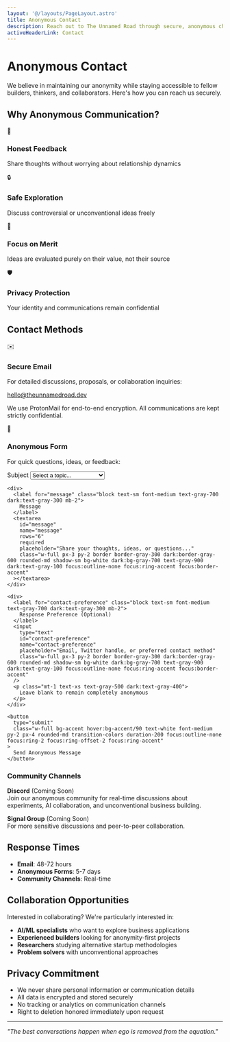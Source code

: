 ```yaml
---
layout: '@/layouts/PageLayout.astro'
title: Anonymous Contact
description: Reach out to The Unnamed Road through secure, anonymous channels
activeHeaderLink: Contact
---
```


# Anonymous Contact

<div class="bg-gradient-to-br from-accent/5 to-accent/10 dark:from-accent/10 dark:to-accent/20 rounded-2xl p-8 md:p-12 border border-accent/30 mb-16">
  <p class="text-lg text-gray-700 dark:text-gray-300 leading-relaxed text-center">
    We believe in maintaining our anonymity while staying accessible to fellow builders, thinkers, and collaborators. Here's how you can reach us securely.
  </p>
</div>

## Why Anonymous Communication?

<div class="grid md:grid-cols-2 gap-6 mb-16">
  <div class="bg-white dark:bg-gray-800/50 rounded-xl p-6 border border-gray-200 dark:border-gray-700">
    <div class="flex items-center space-x-3 mb-4">
      <div class="w-10 h-10 bg-gradient-to-br from-accent/20 to-accent/30 rounded-lg flex items-center justify-center">
        <span class="text-xl">💬</span>
      </div>
      <h3 class="text-lg font-bold text-gray-900 dark:text-gray-100">Honest Feedback</h3>
    </div>
    <p class="text-gray-600 dark:text-gray-400">Share thoughts without worrying about relationship dynamics</p>
  </div>

  <div class="bg-white dark:bg-gray-800/50 rounded-xl p-6 border border-gray-200 dark:border-gray-700">
    <div class="flex items-center space-x-3 mb-4">
      <div class="w-10 h-10 bg-gradient-to-br from-accent/20 to-accent/30 rounded-lg flex items-center justify-center">
        <span class="text-xl">🔒</span>
      </div>
      <h3 class="text-lg font-bold text-gray-900 dark:text-gray-100">Safe Exploration</h3>
    </div>
    <p class="text-gray-600 dark:text-gray-400">Discuss controversial or unconventional ideas freely</p>
  </div>

  <div class="bg-white dark:bg-gray-800/50 rounded-xl p-6 border border-gray-200 dark:border-gray-700">
    <div class="flex items-center space-x-3 mb-4">
      <div class="w-10 h-10 bg-gradient-to-br from-accent/20 to-accent/30 rounded-lg flex items-center justify-center">
        <span class="text-xl">🎯</span>
      </div>
      <h3 class="text-lg font-bold text-gray-900 dark:text-gray-100">Focus on Merit</h3>
    </div>
    <p class="text-gray-600 dark:text-gray-400">Ideas are evaluated purely on their value, not their source</p>
  </div>

  <div class="bg-white dark:bg-gray-800/50 rounded-xl p-6 border border-gray-200 dark:border-gray-700">
    <div class="flex items-center space-x-3 mb-4">
      <div class="w-10 h-10 bg-gradient-to-br from-accent/20 to-accent/30 rounded-lg flex items-center justify-center">
        <span class="text-xl">🛡️</span>
      </div>
      <h3 class="text-lg font-bold text-gray-900 dark:text-gray-100">Privacy Protection</h3>
    </div>
    <p class="text-gray-600 dark:text-gray-400">Your identity and communications remain confidential</p>
  </div>
</div>

## Contact Methods

<div class="grid md:grid-cols-2 gap-8 mb-16">
  <div class="bg-gradient-to-br from-gray-50 to-gray-100/50 dark:from-gray-800/50 dark:to-gray-700/30 rounded-2xl p-8 border border-gray-200 dark:border-gray-700">
    <div class="flex items-center space-x-3 mb-6">
      <div class="w-12 h-12 bg-gradient-to-br from-accent/20 to-accent/30 rounded-xl flex items-center justify-center">
        <span class="text-2xl">✉️</span>
      </div>
      <h3 class="text-2xl font-bold text-gray-900 dark:text-gray-100">Secure Email</h3>
    </div>
    <p class="text-gray-600 dark:text-gray-400 mb-6">
      For detailed discussions, proposals, or collaboration inquiries:
    </p>
    <div class="bg-white dark:bg-gray-700 rounded-lg p-4 border border-gray-200 dark:border-gray-600 mb-4">
      <a href="mailto:hello@theunnamedroad.dev" class="text-accent hover:text-accent/80 font-semibold text-lg transition-colors duration-200">
        hello@theunnamedroad.dev
      </a>
    </div>
    <p class="text-sm text-gray-500 dark:text-gray-400 italic">
      We use ProtonMail for end-to-end encryption. All communications are kept strictly confidential.
    </p>
  </div>

  <div class="bg-gradient-to-br from-gray-50 to-gray-100/50 dark:from-gray-800/50 dark:to-gray-700/30 rounded-2xl p-8 border border-gray-200 dark:border-gray-700">
    <div class="flex items-center space-x-3 mb-6">
      <div class="w-12 h-12 bg-gradient-to-br from-accent/20 to-accent/30 rounded-xl flex items-center justify-center">
        <span class="text-2xl">📝</span>
      </div>
      <h3 class="text-2xl font-bold text-gray-900 dark:text-gray-100">Anonymous Form</h3>
    </div>
    <p class="text-gray-600 dark:text-gray-400 mb-6">
      For quick questions, ideas, or feedback:
    </p>

<div class="bg-gray-50 dark:bg-gray-800/50 rounded-lg p-6 my-8">
  <form name="anonymous-contact" method="POST" data-netlify="true" class="space-y-4">
    <div>
      <label for="subject" class="block text-sm font-medium text-gray-700 dark:text-gray-300 mb-2">
        Subject
      </label>
      <select 
        id="subject" 
        name="subject" 
        required
        class="w-full px-3 py-2 border border-gray-300 dark:border-gray-600 rounded-md shadow-sm bg-white dark:bg-gray-700 text-gray-900 dark:text-gray-100 focus:outline-none focus:ring-accent focus:border-accent"
      >
        <option value="">Select a topic...</option>
        <option value="collaboration">Collaboration Opportunity</option>
        <option value="idea">Business Idea Discussion</option>
        <option value="feedback">Feedback on Our Work</option>
        <option value="question">General Question</option>
        <option value="other">Other</option>
      </select>
    </div>
    
    <div>
      <label for="message" class="block text-sm font-medium text-gray-700 dark:text-gray-300 mb-2">
        Message
      </label>
      <textarea 
        id="message" 
        name="message" 
        rows="6" 
        required
        placeholder="Share your thoughts, ideas, or questions..."
        class="w-full px-3 py-2 border border-gray-300 dark:border-gray-600 rounded-md shadow-sm bg-white dark:bg-gray-700 text-gray-900 dark:text-gray-100 focus:outline-none focus:ring-accent focus:border-accent"
      ></textarea>
    </div>
    
    <div>
      <label for="contact-preference" class="block text-sm font-medium text-gray-700 dark:text-gray-300 mb-2">
        Response Preference (Optional)
      </label>
      <input 
        type="text" 
        id="contact-preference" 
        name="contact-preference"
        placeholder="Email, Twitter handle, or preferred contact method"
        class="w-full px-3 py-2 border border-gray-300 dark:border-gray-600 rounded-md shadow-sm bg-white dark:bg-gray-700 text-gray-900 dark:text-gray-100 focus:outline-none focus:ring-accent focus:border-accent"
      />
      <p class="mt-1 text-xs text-gray-500 dark:text-gray-400">
        Leave blank to remain completely anonymous
      </p>
    </div>
    
    <button 
      type="submit"
      class="w-full bg-accent hover:bg-accent/90 text-white font-medium py-2 px-4 rounded-md transition-colors duration-200 focus:outline-none focus:ring-2 focus:ring-offset-2 focus:ring-accent"
    >
      Send Anonymous Message
    </button>
  </form>
</div>

  </div>
</div>

### **Community Channels**

**Discord** (Coming Soon)  
Join our anonymous community for real-time discussions about experiments, AI collaboration, and unconventional business building.

**Signal Group** (Coming Soon)  
For more sensitive discussions and peer-to-peer collaboration.

## Response Times

- **Email**: 48-72 hours
- **Anonymous Forms**: 5-7 days  
- **Community Channels**: Real-time

## Collaboration Opportunities

Interested in collaborating? We're particularly interested in:

- **AI/ML specialists** who want to explore business applications
- **Experienced builders** looking for anonymity-first projects
- **Researchers** studying alternative startup methodologies
- **Problem solvers** with unconventional approaches

## Privacy Commitment

- We never share personal information or communication details
- All data is encrypted and stored securely
- No tracking or analytics on communication channels
- Right to deletion honored immediately upon request

---

*"The best conversations happen when ego is removed from the equation."*
